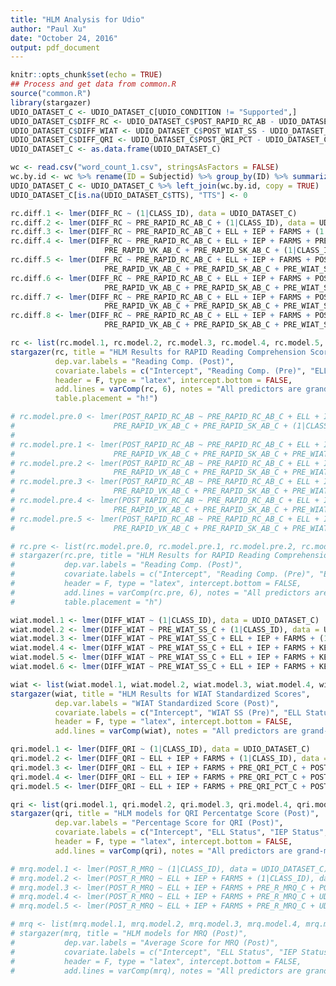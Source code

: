 ```yaml
---
title: "HLM Analysis for Udio"
author: "Paul Xu"
date: "October 24, 2016"
output: pdf_document
---
```


```r
knitr::opts_chunk$set(echo = TRUE)
## Process and get data from common.R
source("common.R")
library(stargazer)
UDIO_DATASET_C <- UDIO_DATASET_C[UDIO_CONDITION != "Supported",]
UDIO_DATASET_C$DIFF_RC <- UDIO_DATASET_C$POST_RAPID_RC_AB - UDIO_DATASET_C$PRE_RAPID_RC_AB
UDIO_DATASET_C$DIFF_WIAT <- UDIO_DATASET_C$POST_WIAT_SS - UDIO_DATASET_C$PRE_WIAT_SS
UDIO_DATASET_C$DIFF_QRI <- UDIO_DATASET_C$POST_QRI_PCT - UDIO_DATASET_C$PRE_QRI_PCT
UDIO_DATASET_C <- as.data.frame(UDIO_DATASET_C)

wc <- read.csv("word_count_1.csv", stringsAsFactors = FALSE)
wc.by.id <- wc %>% rename(ID = Subjectid) %>% group_by(ID) %>% summarize(TTS=sum(Wordcount, na.rm=TRUE))
UDIO_DATASET_C <- UDIO_DATASET_C %>% left_join(wc.by.id, copy = TRUE)
UDIO_DATASET_C[is.na(UDIO_DATASET_C$TTS), "TTS"] <- 0
```

```r
rc.diff.1 <- lmer(DIFF_RC ~ (1|CLASS_ID), data = UDIO_DATASET_C)
rc.diff.2 <- lmer(DIFF_RC ~ PRE_RAPID_RC_AB_C + (1|CLASS_ID), data = UDIO_DATASET_C)
rc.diff.3 <- lmer(DIFF_RC ~ PRE_RAPID_RC_AB_C + ELL + IEP + FARMS + (1|CLASS_ID), data = UDIO_DATASET_C)
rc.diff.4 <- lmer(DIFF_RC ~ PRE_RAPID_RC_AB_C + ELL + IEP + FARMS + PRE_RAPID_WR_AB_C + 
                     PRE_RAPID_VK_AB_C + PRE_RAPID_SK_AB_C + (1|CLASS_ID), data = UDIO_DATASET_C)
rc.diff.5 <- lmer(DIFF_RC ~ PRE_RAPID_RC_AB_C + ELL + IEP + FARMS + POST_RAPID_WR_AB_C + 
                     PRE_RAPID_VK_AB_C + PRE_RAPID_SK_AB_C + PRE_WIAT_SS_C + TTS_LOG_C + (1|CLASS_ID), data = UDIO_DATASET_C)
rc.diff.6 <- lmer(DIFF_RC ~ PRE_RAPID_RC_AB_C + ELL + IEP + FARMS + POST_RAPID_WR_AB_C + 
                     PRE_RAPID_VK_AB_C + PRE_RAPID_SK_AB_C + PRE_WIAT_SS_C + TTS_LOG_C + TTS_LOG_C:ELL + (1|CLASS_ID), data = UDIO_DATASET_C)
rc.diff.7 <- lmer(DIFF_RC ~ PRE_RAPID_RC_AB_C + ELL + IEP + FARMS + POST_RAPID_WR_AB_C + 
                     PRE_RAPID_VK_AB_C + PRE_RAPID_SK_AB_C + PRE_WIAT_SS_C + TTS_LOG_C + TTS_LOG_C:IEP + (1|CLASS_ID), data = UDIO_DATASET_C)
rc.diff.8 <- lmer(DIFF_RC ~ PRE_RAPID_RC_AB_C + ELL + IEP + FARMS + POST_RAPID_WR_AB_C + 
                     PRE_RAPID_VK_AB_C + PRE_RAPID_SK_AB_C + PRE_WIAT_SS_C + TTS_LOG_C + TTS_LOG_C:FARMS + (1|CLASS_ID), data = UDIO_DATASET_C)
```

```r
rc <- list(rc.model.1, rc.model.2, rc.model.3, rc.model.4, rc.model.5, rc.diff.8)
stargazer(rc, title = "HLM Results for RAPID Reading Comprehension Scores",
          dep.var.labels = "Reading Comp. (Post)",
          covariate.labels = c("Intercept", "Reading Comp. (Pre)", "ELL Status", "IEP Status", "Free/Reduced Lunch", "Word Recog. (Post)", "Voc. Know. (Post)", "Syn. Know. (Post)", "WIAT SS (Post)", "RC x FARMS"),
          header = F, type = "latex", intercept.bottom = FALSE,
          add.lines = varComp(rc, 6), notes = "All predictors are grand-mean centered", notes.append = TRUE,
          table.placement = "h!")
```

```r
# rc.model.pre.0 <- lmer(POST_RAPID_RC_AB ~ PRE_RAPID_RC_AB_C + ELL + IEP + FARMS + PRE_RAPID_WR_AB_C +
#                      PRE_RAPID_VK_AB_C + PRE_RAPID_SK_AB_C + (1|CLASS_ID), data = UDIO_DATASET_C)
# 
# rc.model.pre.1 <- lmer(POST_RAPID_RC_AB ~ PRE_RAPID_RC_AB_C + ELL + IEP + FARMS + PRE_RAPID_WR_AB_C +
#                      PRE_RAPID_VK_AB_C + PRE_RAPID_SK_AB_C + PRE_WIAT_SS_C + PRE_R_MRQ_C + (1|CLASS_ID), data = UDIO_DATASET_C)
# rc.model.pre.2 <- lmer(POST_RAPID_RC_AB ~ PRE_RAPID_RC_AB_C + ELL + IEP + FARMS + PRE_RAPID_WR_AB_C +
#                      PRE_RAPID_VK_AB_C + PRE_RAPID_SK_AB_C + PRE_WIAT_SS_C + PRE_R_MRQ_C + PRE_RAPID_RC_AB_C:FARMS + (1|CLASS_ID), data = UDIO_DATASET_C)
# rc.model.pre.3 <- lmer(POST_RAPID_RC_AB ~ PRE_RAPID_RC_AB_C + ELL + IEP + FARMS + PRE_RAPID_WR_AB_C +
#                      PRE_RAPID_VK_AB_C + PRE_RAPID_SK_AB_C + PRE_WIAT_SS_C + PRE_R_MRQ_C + PRE_RAPID_RC_AB_C:FARMS + + PRE_R_MRQ_C:FARMS + (1|CLASS_ID), data = UDIO_DATASET_C)
# rc.model.pre.4 <- lmer(POST_RAPID_RC_AB ~ PRE_RAPID_RC_AB_C + ELL + IEP + FARMS + PRE_RAPID_WR_AB_C +
#                      PRE_RAPID_VK_AB_C + PRE_RAPID_SK_AB_C + PRE_WIAT_SS_C + PRE_R_MRQ_C + PRE_RAPID_RC_AB_C:FARMS + + PRE_R_MRQ_C:FARMS + PRE_R_MRQ_C:FARMS:PRE_RAPID_RC_AB + (1|CLASS_ID), data = UDIO_DATASET_C)
# rc.model.pre.5 <- lmer(POST_RAPID_RC_AB ~ PRE_RAPID_RC_AB_C + ELL + IEP + FARMS + PRE_RAPID_WR_AB_C +
#                      PRE_RAPID_VK_AB_C + PRE_RAPID_SK_AB_C + PRE_WIAT_SS_C + PRE_R_MRQ_C + PRE_RAPID_RC_AB_C:FARMS + + PRE_R_MRQ_C:FARMS + PRE_R_MRQ_C:FARMS:PRE_RAPID_RC_AB + PRE_RAPID_VK_AB_C:IEP + (1|CLASS_ID), data = UDIO_DATASET_C)
```

```r
# rc.pre <- list(rc.model.pre.0, rc.model.pre.1, rc.model.pre.2, rc.model.pre.3, rc.model.pre.4, rc.model.pre.5)
# stargazer(rc.pre, title = "HLM Results for RAPID Reading Comprehension Scores with Pre-measures as Predictors",
#           dep.var.labels = "Reading Comp. (Post)",
#           covariate.labels = c("Intercept", "Reading Comp. (Pre)", "ELL Status", "IEP Status", "Free/Reduced Lunch", "Word Recog. (Pre)", "Voc. Know. (Pre)", "Syn. Know. (Pre)", "WIAT SS (Pre)", "R MRQ (Pre)", "RC x FARMS", "MRQ x FARMS", "IEP x VK", "FARMS0xMRQxRC", "FARMS1xMRQxRC"), 
#           header = F, type = "latex", intercept.bottom = FALSE,
#           add.lines = varComp(rc.pre, 6), notes = "All predictors are grand-mean centered", notes.append = TRUE,
#           table.placement = "h")
```


```r
wiat.model.1 <- lmer(DIFF_WIAT ~ (1|CLASS_ID), data = UDIO_DATASET_C)
wiat.model.2 <- lmer(DIFF_WIAT ~ PRE_WIAT_SS_C + (1|CLASS_ID), data = UDIO_DATASET_C)
wiat.model.3 <- lmer(DIFF_WIAT ~ PRE_WIAT_SS_C + ELL + IEP + FARMS + (1|CLASS_ID), data = UDIO_DATASET_C)
wiat.model.4 <- lmer(DIFF_WIAT ~ PRE_WIAT_SS_C + ELL + IEP + FARMS + KEY_MATCH_C + POST_RAPID_WR_AB_C + POST_RAPID_VK_AB_C + POST_RAPID_SK_AB_C + (1|CLASS_ID), data = UDIO_DATASET_C)
wiat.model.5 <- lmer(DIFF_WIAT ~ PRE_WIAT_SS_C + ELL + IEP + FARMS + KEY_MATCH_C + POST_RAPID_VK_AB_C + POST_RAPID_RC_AB_C + (1|CLASS_ID), data = UDIO_DATASET_C)
wiat.model.6 <- lmer(DIFF_WIAT ~ PRE_WIAT_SS_C + ELL + IEP + FARMS + KEY_MATCH_C + POST_RAPID_VK_AB_C + POST_RAPID_RC_AB_C + POST_RAPID_RC_AB_C:IEP + (1|CLASS_ID), data = UDIO_DATASET_C)
```

```r
wiat <- list(wiat.model.1, wiat.model.2, wiat.model.3, wiat.model.4, wiat.model.5, wiat.model.6)
stargazer(wiat, title = "HLM Results for WIAT Standardized Scores",
          dep.var.labels = "WIAT Standardized Score (Post)",
          covariate.labels = c("Intercept", "WIAT SS (Pre)", "ELL Status", "IEP Status", "Free/Reduced Lunch", "Keyboarding", "Word Recog. (Post)", "Voc. Know. (Post)", "Syn. Know. (Post)", "Reading Comp. (Post)", "RC x IEP"), 
          header = F, type = "latex", intercept.bottom = FALSE,
          add.lines = varComp(wiat), notes = "All predictors are grand-mean centered", notes.append = TRUE)
```

```r
qri.model.1 <- lmer(DIFF_QRI ~ (1|CLASS_ID), data = UDIO_DATASET_C)
qri.model.2 <- lmer(DIFF_QRI ~ ELL + IEP + FARMS + (1|CLASS_ID), data = UDIO_DATASET_C)
qri.model.3 <- lmer(DIFF_QRI ~ ELL + IEP + FARMS + PRE_QRI_PCT_C + POST_RAPID_WR_AB_C + POST_RAPID_VK_AB_C + POST_RAPID_SK_AB_C + POST_RAPID_RC_AB_C + (1|CLASS_ID), data = UDIO_DATASET_C)
qri.model.4 <- lmer(DIFF_QRI ~ ELL + IEP + FARMS + PRE_QRI_PCT_C + POST_RAPID_WR_AB_C + POST_RAPID_VK_AB_C + POST_RAPID_RC_AB_C + POST_WIAT_SS_C + (1|CLASS_ID), data = UDIO_DATASET_C)
qri.model.5 <- lmer(DIFF_QRI ~ ELL + IEP + FARMS + PRE_QRI_PCT_C + POST_RAPID_WR_AB_C + POST_RAPID_VK_AB_C +  POST_RAPID_RC_AB_C + POST_WIAT_SS_C + KEY_MATCH_C + (1|CLASS_ID), data = UDIO_DATASET_C)
```

```r
qri <- list(qri.model.1, qri.model.2, qri.model.3, qri.model.4, qri.model.5)
stargazer(qri, title = "HLM models for QRI Percentatge Score (Post)",
          dep.var.labels = "Percentage Score for QRI (Post)",
          covariate.labels = c("Intercept", "ELL Status", "IEP Status", "Free/Reduced Lunch", "QRI (Pre)", "Word Recog. (Post)", "Voc. Know. (Post)", "Syn. Know. (Post)", "Reading Comp. (Post)", "WIAT SS (Post)", "Keyboarding"), 
          header = F, type = "latex", intercept.bottom = FALSE,
          add.lines = varComp(qri), notes = "All predictors are grand-mean centered", notes.append = TRUE)
```


```r
# mrq.model.1 <- lmer(POST_R_MRQ ~ (1|CLASS_ID), data = UDIO_DATASET_C)
# mrq.model.2 <- lmer(POST_R_MRQ ~ ELL + IEP + FARMS + (1|CLASS_ID), data = UDIO_DATASET_C)
# mrq.model.3 <- lmer(POST_R_MRQ ~ ELL + IEP + FARMS + PRE_R_MRQ_C + POST_RAPID_WR_AB_C + POST_RAPID_VK_AB_C + + POST_RAPID_SK_AB_C + POST_RAPID_RC_AB_C + (1|CLASS_ID), data = UDIO_DATASET_C)
# mrq.model.4 <- lmer(POST_R_MRQ ~ ELL + IEP + FARMS + PRE_R_MRQ_C + UDIO_CONDITION + (1|CLASS_ID), data = UDIO_DATASET_C)
# mrq.model.5 <- lmer(POST_R_MRQ ~ ELL + IEP + FARMS + PRE_R_MRQ_C + UDIO_CONDITION + POST_WIAT_SS_C + (1|CLASS_ID), data = UDIO_DATASET_C)
```

```r
# mrq <- list(mrq.model.1, mrq.model.2, mrq.model.3, mrq.model.4, mrq.model.5)
# stargazer(mrq, title = "HLM models for MRQ (Post)",
#           dep.var.labels = "Average Score for MRQ (Post)",
#           covariate.labels = c("Intercept", "ELL Status", "IEP Status", "Free/Reduced Lunch", "Reading MRQ (Pre)", "Word Recog. (Post)", "Voc. Know. (Post)", "Syn. Know. (Post)", "Reading Comp. (Post)", "Full", "Supported", "WIAT SS (Post)"), 
#           header = F, type = "latex", intercept.bottom = FALSE,
#           add.lines = varComp(mrq), notes = "All predictors are grand-mean centered", notes.append = TRUE)
```
